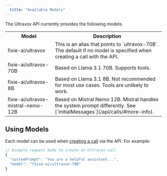 ```yaml
---
  title: "Available Models"
---
```


The Ultravox API currently provides the following models.

<table class="w-full">
    <tr class="w-full">
        <th class="w-4/12">Model</th>
        <th class="w-8/12">Description</th>
    </tr>
    <tr>
        <td class="font-mono">fixie-ai/ultravox</td>
        <td>This is an alias that points to `ultravox-70B`. The default if no model is specified when creating a call with the API.</td>
    </tr>
    <tr>
        <td class="font-mono">fixie-ai/ultravox-70B</td>
        <td>Based on Llama 3.1 70B. Supports tools.</td>
    </tr>
    <tr>
        <td class="font-mono">fixie-ai/ultravox-8B</td>
        <td>Based on Llama 3.1 8B. Not recommended for most use cases. Tools are unlikely to work.</td>
    </tr>
    <tr>
        <td class="font-mono">fixie-ai/ultravox-mistral-nemo-12B</td>
        <td>Based on Mistral Nemo 12B. Mistral handles the system prompt differently. See [`initialMessages`](/api/calls/#more-info).</td>
    </tr>   
</table>

## Using Models
Each model can be used when [creating a call](./api/calls/#create-call) via the API. For example:

```javascript
// Example request body to create an Ultravox call
{
  "systemPrompt": "You are a helpful assistant...",
  "model": "fixie-ai/ultravox-70B"
}
```